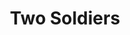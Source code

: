 ---
title: "Two Soldiers"
artist: "Bob Dylan"
year: 1993
album: World Gone Wrong
writer: 
producer: 
url: "/audio/two-soldiers.mp3"
cover: "/audio/two-soldiers.jpg"



---